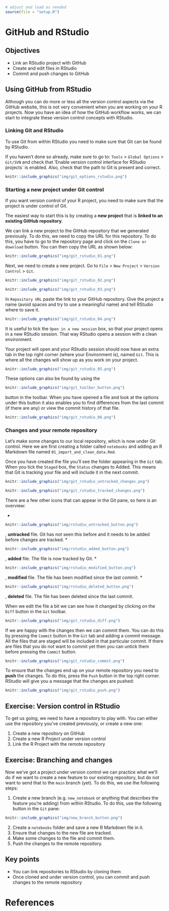 ```r
# adjust and load as needed
source(file = "setup.R")
```

# GitHub and RStudio

## Objectives
:::objectives

* Link an RStudio project with GitHub
* Create and edit files in RStudio
* Commit and push changes to GitHub
:::

## Using GitHub from RStudio

Although you can do more or less all the version control aspects via the GitHub website, this is not very convenient when you are working on your R projects. Now you have an idea of how the GitHub workflow works, we can start to integrate these version control concepts with RStudio.

### Linking Git and RStudio

To use Git from within RStudio you need to make sure that Git can be found by RStudio.

If you haven't done so already, make sure to go to: `Tools` > `Global Options` > `Git/SVN` and check that 'Enable version control interface for RStudio projects` is enabled. Also, check that the path to Git is present and correct.

```r
knitr::include_graphics("img/git_options_rstudio.png")
```

### Starting a new project under Git control

If you want version control of your R project, you need to make sure that the project is under control of Git.

The easiest way to start this is by creating a **new project** that is **linked to an existing GitHub repository**.

We can link a new project to the GitHub repository that we generated previously. To do this, we need to copy the URL for this repository. To do this, you have to go to the repository page and click on the `Clone or download` button. You can then copy the URL as shown below:

```r
knitr::include_graphics("img/git_rstudio_01.png")
```

Next, we need to create a new project. Go to `File` > `New Project` > `Version Control` > `Git`.

```r
knitr::include_graphics("img/git_rstudio_02.png")
```

```r
knitr::include_graphics("img/git_rstudio_03.png")
```

In `Repository URL` paste the link to your GitHub repository.
Give the project a name (avoid spaces and try to use a meaningful name) and tell RStudio where to save it.

```r
knitr::include_graphics("img/git_rstudio_04.png")
```

:::note
It is useful to tick the `Open in a new session` box, so that your project opens in a new RStudio session. That way RStudio opens a session with a clean environment.
:::

Your project will open and your RStudio session should now have an extra tab in the top right corner (where your Environment is), named `Git`. This is where all the changes will show up as you work on your project.

```r
knitr::include_graphics("img/git_rstudio_05.png")
```

These options can also be found by using the
```r
knitr::include_graphics("img/git_toolbar_button.png")
``` 
button in the toolbar. When you have opened a file and look at the options under this button it also enables you to find differences from the last commit (if there are any) or view the commit history of that file.

```r
knitr::include_graphics("img/git_rstudio_06.png")
```

### Changes and your remote repository

Let's make some changes to our local repository, which is now under Git control. Here we are first creating a folder called `notebooks` and adding an R Markdown file named `01_import_and_clean_data.Rmd`.

Once you have created the file you'll see the folder appearing in the `Git` tab. When you tick the `Staged` box, the  `Status` changes to Added. This means that Git is tracking your file and will include it in the next commit.

```r
knitr::include_graphics("img/git_rstudio_untracked_changes.png")
```

```r
knitr::include_graphics("img/git_rstudio_tracked_changes.png")
```

There are a few other icons that can appear in the Git pane, so here is an overview:

*
```r
knitr::include_graphics("img/rstudio_untracked_button.png")
```
, **untracked** file. Git has not seen this before and it needs to be added before changes are tracked.
*
```r
knitr::include_graphics("img/rstudio_added_button.png")
```
, **added** file. The file is now tracked by Git.
*
```r
knitr::include_graphics("img/rstudio_modified_button.png")
```
, **modified** file. The file has been modified since the last commit.
*
```r
knitr::include_graphics("img/rstudio_deleted_button.png")
```
, **deleted** file. The file has been deleted since the last commit.

When we edit the file a bit we can see how it changed by clicking on the `Diff` button in the `Git` toolbar.

```r
knitr::include_graphics("img/git_rstudio_diff.png")
```

If we are happy with the changes then we can commit them. You can do this by pressing the `Commit` button in the `Git` tab and adding a commit message. All the files that are staged will be included in that particular commit. If there are files that you do not want to commit yet then you can untick them before pressing the `Commit` button.

```r
knitr::include_graphics("img/git_rstudio_commit.png")
```

To ensure that the changes end up on your remote repository you need to **push** the changes. To do this, press the `Push` button in the top right corner. RStudio will give you a message that the changes are pushed:

```r
knitr::include_graphics("img/git_rstudio_push.png")
```

## Exercise: Version control in RStudio
::: exercise
To get us going, we need to have a repository to play with. You can either use the repository you've created previously, or create a new one:

1. Create a new repository on GitHub
2. Create a new R Project under version control
3. Link the R Project with the remote repository

:::

## Exercise: Branching and changes

::: exercise
Now we've got a project under version control we can practice what we'll do if we want to create a new feature to our existing repository, but do not want to send that to the `main` branch (yet). To do this, we use the following steps:

1. Create a new branch (e.g. `new_notebook` or anything that describes the feature you're adding) from within RStudio. To do this, use the following button in the `Git` pane:
```r
knitr::include_graphics("img/new_branch_button.png")
```
2. Create a `notebooks` folder and save a new R Markdown file in it.
3. Ensure that changes to the new file are tracked.
4. Make some changes to the file and commit them.
5. Push the changes to the remote repository.
:::

## Key points

:::keypoints
* You can link repositories to RStudio by cloning them
* Once cloned and under version control, you can commit and push changes to the remote repository
:::

# References
